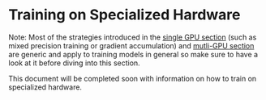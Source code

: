 <!--Copyright 2022 The HuggingFace Team. All rights reserved.

Licensed under the Apache License, Version 2.0 (the "License"); you may not use this file except in compliance with
the License. You may obtain a copy of the License at

http://www.apache.org/licenses/LICENSE-2.0

Unless required by applicable law or agreed to in writing, software distributed under the License is distributed on
an "AS IS" BASIS, WITHOUT WARRANTIES OR CONDITIONS OF ANY KIND, either express or implied. See the License for the
-->

# Training on Specialized Hardware

<Tip>

 Note: Most of the strategies introduced in the [single GPU section](perf_train_gpu_one) (such as mixed precision training or gradient accumulation) and [mutli-GPU section](perf_train_gpu_many) are generic and apply to training models in general so make sure to have a look at it before diving into this section.

</Tip>

This document will be completed soon with information on how to train on specialized hardware.